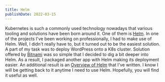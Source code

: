 ```yaml
---
title: Helm
publishDate: 2022-03-15
---
```



Kubernetes is such a commonly used technology nowadays that various tooling and
solutions have been born around it. One of them is [Helm](https://helm.sh/). In
one of the projects I've been working on professionally, I had to make use of
Helm. Well, I didn't really have to, but it turned out to be the easiest
solution. A part of my task was to deploy WordPress onto a K8s cluster.
Solution offered by [Bitnami](https://bitnami.com/stack/wordpress) was so simple
that I decided to dig a bit deeper into Helm. As a result, I packaged another
app with Helm making its deployment easier. An additional result is an [Overview
of Helm](/technologies/kubernetes/helm/) that I've written. I know I will be
getting back to it anytime I need to use Helm. Hopefully, you will find it useful
as well.